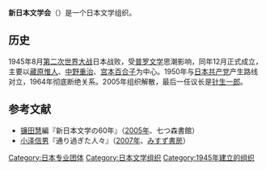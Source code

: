 '''新日本文学会'''（{{lang-ja|しんにほんぶんがくかい}}）是一个日本文学组织。

==历史==
1945年8月[[第二次世界大战|第二次世界大战]]日本战败，受[[普罗文学|普罗文学]]思潮影响，同年12月正式成立，主要以[[藏原惟人|藏原惟人]]、[[中野重治|中野重治]]、[[宫本百合子|宫本百合子]]为中心。1950年与[[日本共产党|日本共产党]]产生路线对立，1964年彻底断绝关系。2005年组织解散，最后一任议长是[[针生一郎|针生一郎]]。

==参考文献==
*[[镰田慧|镰田慧]]編『新日本文学の60年』（[[2005年|2005年]]、七つ森書館）
*[[小泽信男|小泽信男]]『通り過ぎた人々』（[[2007年|2007年]]、[[みすず書房|みすず書房]]）

[[Category:日本专业团体|Category:日本专业团体]]
[[Category:日本文学组织|Category:日本文学组织]]
[[Category:1945年建立的组织|Category:1945年建立的组织]]